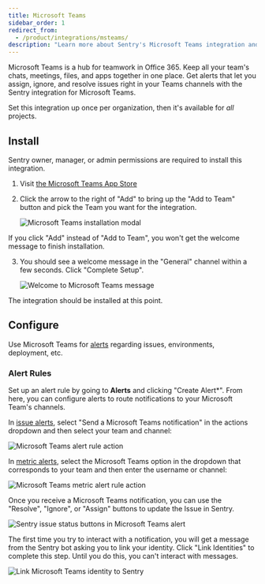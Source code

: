 ```yaml
---
title: Microsoft Teams
sidebar_order: 1
redirect_from:
  - /product/integrations/msteams/
description: "Learn more about Sentry's Microsoft Teams integration and how you can get alerts that let you assign, ignore, and resolve issues right in your Teams channels."
---
```


Microsoft Teams is a hub for teamwork in Office 365. Keep all your team's chats, meetings, files, and apps together in one place. Get alerts that let you assign, ignore, and resolve issues right in your Teams channels with the Sentry integration for Microsoft Teams.

Set this integration up once per organization, then it's available for _all_ projects.

## Install

<Note>

Sentry owner, manager, or admin permissions are required to install this integration.

</Note>

1. Visit [the Microsoft Teams App Store](https://teams.microsoft.com/l/app/5adee720-30de-4006-a342-d454317db1d4)

2. Click the arrow to the right of "Add" to bring up the "Add to Team" button and pick the Team you want for the integration.

   ![Microsoft Teams installation modal](msteams-add-to-team.png)

<Alert level="warning" title="Note">
  If you click "Add" instead of "Add to Team", you won't get the welcome message to finish
  installation.
</Alert>

3. You should see a welcome message in the "General" channel within a few seconds. Click "Complete Setup".

   ![Welcome to Microsoft Teams message](msteams-welcome-message.png)

The integration should be installed at this point.

## Configure

Use Microsoft Teams for [alerts](/product/alerts/) regarding issues, environments, deployment, etc.

### Alert Rules

Set up an alert rule by going to **Alerts** and clicking "Create Alert\*". From here, you can configure alerts to route notifications to your Microsoft Team's channels.

In [issue alerts](/product/alerts/alert-types/#issue-alerts), select "Send a Microsoft Teams notification" in the actions dropdown and then select your team and channel:

![Microsoft Teams alert rule action](msteams-add-action.png)

In [metric alerts](/product/alerts/alert-types/#metric-alerts), select the Microsoft Teams option in the dropdown that corresponds to your team and then enter the username or channel:

![Microsoft Teams metric alert rule action](msteams_metric_alert_rule.png)

Once you receive a Microsoft Teams notification, you can use the "Resolve", "Ignore", or "Assign" buttons to update the Issue in Sentry.

![Sentry issue status buttons in Microsoft Teams alert](msteams-alert-message.png)

The first time you try to interact with a notification, you will get a message from the Sentry bot asking you to link your identity. Click "Link Identities" to complete this step. Until you do this, you can't interact with messages.

![Link Microsoft Teams identity to Sentry](msteams-link-identity.png)
